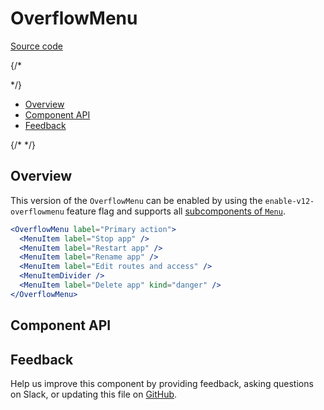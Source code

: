 
# OverflowMenu

[Source code](https://github.com/carbon-design-system/carbon/tree/main/packages/react/src/components/OverflowMenu/next)

{/* <!-- START doctoc generated TOC please keep comment here to allow auto update -->
<!-- DON'T EDIT THIS SECTION, INSTEAD RE-RUN doctoc TO UPDATE --> */}

- [Overview](#overview)
- [Component API](#component-api)
- [Feedback](#feedback)

{/* <!-- END doctoc generated TOC please keep comment here to allow auto update --> */}

## Overview

This version of the `OverflowMenu` can be enabled by using the `enable-v12-overflowmenu` feature flag and supports all [subcomponents of `Menu`](/docs/components-menu--playground#subcomponents).

```jsx
<OverflowMenu label="Primary action">
  <MenuItem label="Stop app" />
  <MenuItem label="Restart app" />
  <MenuItem label="Rename app" />
  <MenuItem label="Edit routes and access" />
  <MenuItemDivider />
  <MenuItem label="Delete app" kind="danger" />
</OverflowMenu>
```

## Component API

<ArgsTable />

## Feedback

Help us improve this component by providing feedback, asking questions on Slack,
or updating this file on
[GitHub](https://github.com/carbon-design-system/carbon/edit/main/packages/react/src/components/OverflowMenu/next/OverflowMenu.mdx).

